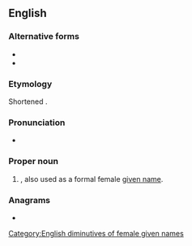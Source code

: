 {{also|trudy}}
==English==

===Alternative forms===
* {{l|en|Trudi}}
* {{l|en|Trudie}}

===Etymology===
Shortened {{suffix|en|Gertrude|y}}.

===Pronunciation===
* {{a|GA}} {{IPA|en|/ˈtɹudi/}}

===Proper noun===
{{en-proper noun}}

# {{given name|en|female|diminutive=Gertrude}}, also used as a formal female [[given name]].

===Anagrams===
* {{anagrams|en|a=drtuy|durty|turdy}}

[[Category:English diminutives of female given names]]